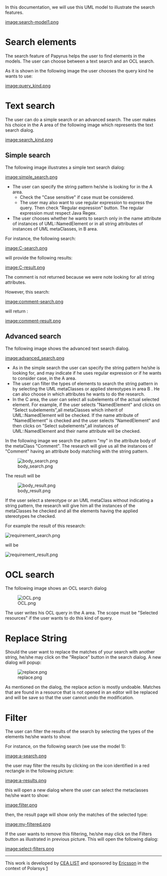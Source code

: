 In this documentation, we will use this UML model to illustrate the search features. 

[[image:search-model1.png]]

=Search elements=
The search feature of Papyrus helps the user to find elements in the models. The user can choose between a text search and an OCL search.

As it is shown in the following image the user chooses the query kind he wants to use: 

[[image:query_kind.png]] 

=Text search=

The user can do a simple search or an advanced search.
The user makes his choice in the A area of the following image which represents the text search dialog.

[[image:search_kind.png]] 

==Simple search==
The following image illustrates a simple text search dialog:

[[image:simple_search.png]] 

* The user can specify the string pattern he/she is looking for in the A area. 
** Check the "Case sensitive" if case must be considered. 
** The user may also want to use regular expression to express the query. Then check "Regular expression" button. The regular expression must respect Java Regex.
*The user chooses whether he wants to search only in the name attribute of instances of UML::NamedElement or in all string attributes of instances of UML metaClasses, in B area.

For instance, the following search: 

[[image:C-search.png]]

will provide the following results: 

[[image:C-result.png]]

The comment is not returned because we were note looking for all string attributes. 

However, this search:

[[image:comment-search.png]]

will return : 

[[image:comment-result.png]]

==Advanced search==
The following image shows the advanced text search dialog.

[[image:advanced_search.png]]

* As in the simple search the user can specify the string pattern he/she is looking for, and may indicate if he uses regular expression or if he wants to consider case, in the A area. 
* The user can filter the types of elements to search the string pattern in by selecting the UML metaClasses or applied stereotypes in area B . He can also choose in which attributes he wants to do the research.
* In the C area, the user can select all subelements of the actual selected element. For example, if the user selects "NamedElement" and clicks on "Select subelements",all metaClasses which inherit of UML::NamedElement will be checked. If the name attribute of "NamedElement" is checked and the user selects "NamedElement" and then clicks on "Select subelements",all instances of UML::NamedElement and their name attribute will be checked.


In the following image we search the pattern "my"  in the attribute body of the metaClass "Comment". The research will give us all the instances of "Comment" having an attribute body matching with the string pattern. 

[[Image:body_search.png]]

The result will be

[[Image:body_result.png]]


If the user select a stereotype or an UML metaClass without indicating a string pattern, the research will give him all the instances of the metaClasses he checked and all the elements having the applied stereotypes he checked.

For example the result of this research:

 [[Image:requirement_search.png]]
 
will be
 
 [[Image:requirement_result.png]]
 
=OCL search=
    
The following image shows an OCL search dialog

[[Image:OCL.png]]

The user writes his OCL query in the A area.
The scope must be "Selected resources" if the user wants to do this kind of query.


=Replace String=
Should the user want to replace the matches of your search with another string, he/she may click on the "Replace" button in the search dialog. A new dialog will popup:

[[Image:replace.png]]

As mentioned on the dialog, the replace action is mostly undoable. Matches that are found in a resource that is not opened in an editor will be replaced and will be save so that the user cannot undo the modification. 

=Filter=
The user can filter the results of the search by selecting the types of the elements he/she wants to show.

For instance, on the following search (we use the model 1): 

[[image:a-search.png]]

the user may filter the results by clicking on the icon identified in a red rectangle in the following picture: 

[[image:a-results.png]]

this will open a new dialog where the user can select the metaclasses he/she want to show: 

[[image:filter.png]]

then, the result page will show only the matches of the selected type: 

[[image:my-filtered.png]]

If the user wants to remove this filtering, he/she may click on the Filters button as illustrated in previous picture. This will open the following dialog: 

[[image:select-filters.png]]

----
This work is developed by [http://www-list.cea.fr CEA LIST] and sponsored by [http://www.ericsson.com Ericsson] in the context of Polarsys [http://wiki.eclipse.org/Polarsys]

